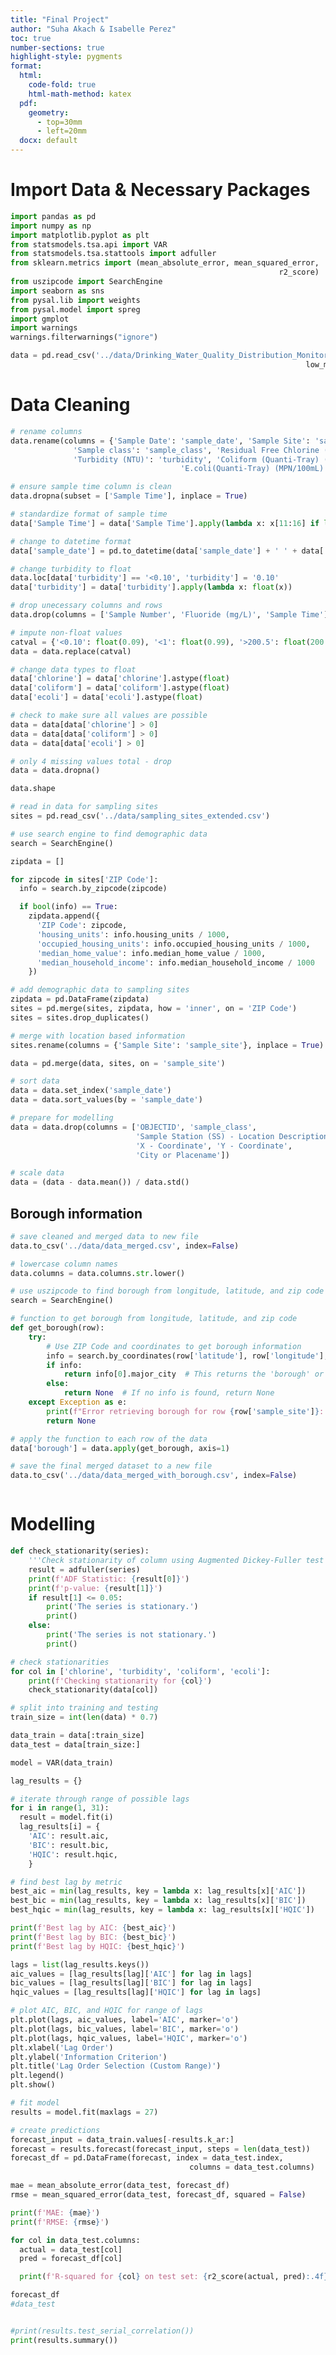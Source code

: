 ```yaml
---
title: "Final Project"
author: "Suha Akach & Isabelle Perez"
toc: true
number-sections: true
highlight-style: pygments
format: 
  html: 
    code-fold: true
    html-math-method: katex
  pdf: 
    geometry: 
      - top=30mm
      - left=20mm
  docx: default
---
```


# Import Data & Necessary Packages

```python
import pandas as pd
import numpy as np
import matplotlib.pyplot as plt
from statsmodels.tsa.api import VAR
from statsmodels.tsa.stattools import adfuller
from sklearn.metrics import (mean_absolute_error, mean_squared_error,
                                                            r2_score)
from uszipcode import SearchEngine
import seaborn as sns
from pysal.lib import weights
from pysal.model import spreg
import gmplot
import warnings
warnings.filterwarnings("ignore")
```

```python
data = pd.read_csv('../data/Drinking_Water_Quality_Distribution_Monitoring_Data_20241116.csv',
                                                                  low_memory = False)                       
```

# Data Cleaning 

```python
# rename columns
data.rename(columns = {'Sample Date': 'sample_date', 'Sample Site': 'sample_site', 
              'Sample class': 'sample_class', 'Residual Free Chlorine (mg/L)': 'chlorine',
              'Turbidity (NTU)': 'turbidity', 'Coliform (Quanti-Tray) (MPN /100mL)': 'coliform',
                                      'E.coli(Quanti-Tray) (MPN/100mL)': 'ecoli'}, inplace = True)
```

```python
# ensure sample time column is clean
data.dropna(subset = ['Sample Time'], inplace = True)

# standardize format of sample time
data['Sample Time'] = data['Sample Time'].apply(lambda x: x[11:16] if len(x) > 5 else x)

# change to datetime format
data['sample_date'] = pd.to_datetime(data['sample_date'] + ' ' + data['Sample Time'])

# change turbidity to float
data.loc[data['turbidity'] == '<0.10', 'turbidity'] = '0.10'
data['turbidity'] = data['turbidity'].apply(lambda x: float(x))
```

```python
# drop unecessary columns and rows
data.drop(columns = ['Sample Number', 'Fluoride (mg/L)', 'Sample Time'], inplace = True)
```

```python
# impute non-float values
catval = {'<0.10': float(0.09), '<1': float(0.99), '>200.5': float(200.6)}
data = data.replace(catval)

# change data types to float
data['chlorine'] = data['chlorine'].astype(float)
data['coliform'] = data['coliform'].astype(float)
data['ecoli'] = data['ecoli'].astype(float)
```

```python
# check to make sure all values are possible
data = data[data['chlorine'] > 0]
data = data[data['coliform'] > 0]
data = data[data['ecoli'] > 0]
```

```python
# only 4 missing values total - drop
data = data.dropna()

data.shape
```

```python
# read in data for sampling sites
sites = pd.read_csv('../data/sampling_sites_extended.csv')

# use search engine to find demographic data
search = SearchEngine() 

zipdata = [] 

for zipcode in sites['ZIP Code']: 
  info = search.by_zipcode(zipcode)

  if bool(info) == True: 
    zipdata.append({
      'ZIP Code': zipcode,
      'housing_units': info.housing_units / 1000,
      'occupied_housing_units': info.occupied_housing_units / 1000, 
      'median_home_value': info.median_home_value / 1000,
      'median_household_income': info.median_household_income / 1000
    })

# add demographic data to sampling sites
zipdata = pd.DataFrame(zipdata) 
sites = pd.merge(sites, zipdata, how = 'inner', on = 'ZIP Code')
sites = sites.drop_duplicates()

# merge with location based information
sites.rename(columns = {'Sample Site': 'sample_site'}, inplace = True)

data = pd.merge(data, sites, on = 'sample_site')
```

```python
# sort data 
data = data.set_index('sample_date')
data = data.sort_values(by = 'sample_date')

# prepare for modelling
data = data.drop(columns = ['OBJECTID', 'sample_class', 
                            'Sample Station (SS) - Location Description',
                            'X - Coordinate', 'Y - Coordinate',
                            'City or Placename'])

# scale data
data = (data - data.mean()) / data.std()
```

## Borough information
```python
# save cleaned and merged data to new file
data.to_csv('../data/data_merged.csv', index=False)

# lowercase column names
data.columns = data.columns.str.lower()

# use uszipcode to find borough from longitude, latitude, and zip code
search = SearchEngine()

# function to get borough from longitude, latitude, and zip code
def get_borough(row):
    try:
        # Use ZIP Code and coordinates to get borough information
        info = search.by_coordinates(row['latitude'], row['longitude'], radius=5)
        if info:
            return info[0].major_city  # This returns the 'borough' or major city name (if available)
        else:
            return None  # If no info is found, return None
    except Exception as e:
        print(f"Error retrieving borough for row {row['sample_site']}: {e}")
        return None

# apply the function to each row of the data
data['borough'] = data.apply(get_borough, axis=1)

# save the final merged dataset to a new file
data.to_csv('../data/data_merged_with_borough.csv', index=False)

```

```python



```


# Modelling

```python
def check_stationarity(series):
    '''Check stationarity of column using Augmented Dickey-Fuller test'''
    result = adfuller(series)
    print(f'ADF Statistic: {result[0]}')
    print(f'p-value: {result[1]}')
    if result[1] <= 0.05:
        print('The series is stationary.')
        print()
    else:
        print('The series is not stationary.')
        print()

# check stationarities
for col in ['chlorine', 'turbidity', 'coliform', 'ecoli']:
    print(f'Checking stationarity for {col}')
    check_stationarity(data[col])
```

```python
# split into training and testing
train_size = int(len(data) * 0.7)

data_train = data[:train_size]
data_test = data[train_size:]
```

```python
model = VAR(data_train)
```

```python
lag_results = {}

# iterate through range of possible lags
for i in range(1, 31):
  result = model.fit(i)
  lag_results[i] = {
    'AIC': result.aic,
    'BIC': result.bic,
    'HQIC': result.hqic,
    }

# find best lag by metric
best_aic = min(lag_results, key = lambda x: lag_results[x]['AIC'])
best_bic = min(lag_results, key = lambda x: lag_results[x]['BIC'])
best_hqic = min(lag_results, key = lambda x: lag_results[x]['HQIC'])

print(f'Best lag by AIC: {best_aic}')
print(f'Best lag by BIC: {best_bic}')
print(f'Best lag by HQIC: {best_hqic}')
```

```python
lags = list(lag_results.keys())
aic_values = [lag_results[lag]['AIC'] for lag in lags]
bic_values = [lag_results[lag]['BIC'] for lag in lags]
hqic_values = [lag_results[lag]['HQIC'] for lag in lags]

# plot AIC, BIC, and HQIC for range of lags
plt.plot(lags, aic_values, label='AIC', marker='o')
plt.plot(lags, bic_values, label='BIC', marker='o')
plt.plot(lags, hqic_values, label='HQIC', marker='o')
plt.xlabel('Lag Order')
plt.ylabel('Information Criterion')
plt.title('Lag Order Selection (Custom Range)')
plt.legend()
plt.show()
```

```python
# fit model
results = model.fit(maxlags = 27)

# create predictions
forecast_input = data_train.values[-results.k_ar:]
forecast = results.forecast(forecast_input, steps = len(data_test))
forecast_df = pd.DataFrame(forecast, index = data_test.index, 
                                        columns = data_test.columns)
```

```python
mae = mean_absolute_error(data_test, forecast_df)
rmse = mean_squared_error(data_test, forecast_df, squared = False)

print(f'MAE: {mae}')
print(f'RMSE: {rmse}')
```

```python
for col in data_test.columns:
  actual = data_test[col]
  pred = forecast_df[col]

  print(f'R-squared for {col} on test set: {r2_score(actual, pred):.4f}')
```

```python
forecast_df
#data_test


#print(results.test_serial_correlation())
print(results.summary())
```

